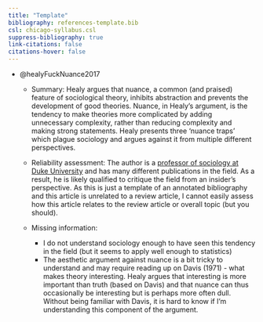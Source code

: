 ```yaml
---
title: "Template"
bibliography: references-template.bib
csl: chicago-syllabus.csl
suppress-bibliography: true
link-citations: false
citations-hover: false
---
```


- @healyFuckNuance2017

    - Summary: Healy argues that nuance, a common (and praised) feature of sociological theory, inhibits abstraction and prevents the development of good theories. Nuance, in Healy's argument, is the tendency to make theories more complicated by adding unnecessary complexity, rather than reducing complexity and making strong statements. Healy presents three 'nuance traps' which plague sociology and argues against it from multiple different perspectives.

    - Reliability assessment: The author is a [professor of sociology at Duke University](https://kieranhealy.org/) and has many different publications in the field. As a result, he is likely qualified to critique the field from an insider's perspective. As this is just a template of an annotated bibliography and this article is unrelated to a review article, I cannot easily assess how this article relates to the review article or overall topic (but you should). 
    
    - Missing information:
        - I do not understand sociology enough to have seen this tendency in the field (but it seems to apply well enough to statistics)
        - The aesthetic argument against nuance is a bit tricky to understand and may require reading up on Davis (1971) - what makes theory interesting. Healy argues that interesting is more important than truth (based on Davis) and that nuance can thus occasionally be interesting but is perhaps more often dull. Without being familiar with Davis, it is hard to know if I'm understanding this component of the argument. 